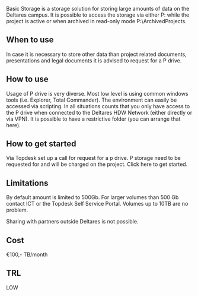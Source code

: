 
Basic Storage is a storage solution for storing large amounts of data on the Deltares campus. It is possible to access the storage via either P:<project nr> while the project is active or when archived in read-only mode P:\ArchivedProjects<project nr>.

## When to use 

In case it is necessary to store other data than project related documents, presentations and legal documents it is advised to request for a P drive.

## How to use

Usage of P drive is very diverse. Most low level is using common windows tools (i.e. Explorer, Total Commander). The environment can easily be accessed via scripting. In all situations counts that you only have access to the P drive when connected to the Deltares HDW Network (either directly or via VPN). It is possible to have a restrictive folder (you can arrange that here).

## How to get started

Via Topdesk set up a call for request for a p drive. P storage need to be requested for and will be charged on the project. Click here to get started.

## Limitations

By default amount is limited to 500Gb. For larger volumes than 500 Gb contact ICT or the Topdesk Self Service Portal. Volumes up to 10TB are no problem. 

Sharing with partners outside Deltares is not possible.

## Cost

€100,- TB/month

## TRL

LOW